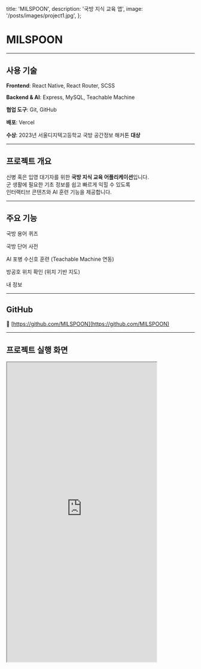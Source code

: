   title: 'MILSPOON',
  description: '국방 지식 교육 앱',
  image: '/posts/images/project1.jpg',
};

# MILSPOON

<hr className='my-8 border-gray-300' />

## 사용 기술

**Frontend**: React Native, React Router, SCSS

**Backend & AI**: Express, MySQL, Teachable Machine

**협업 도구**: Git, GitHub

**배포**: Vercel

**수상**: 2023년 서울디지텍고등학교 국방 공간정보 해커톤 **대상**

<hr className='my-8 border-gray-300' />

## 프로젝트 개요

신병 혹은 입영 대기자를 위한 **국방 지식 교육 어플리케이션**입니다.  
군 생활에 필요한 기초 정보를 쉽고 빠르게 익힐 수 있도록  
인터랙티브 콘텐츠와 AI 훈련 기능을 제공합니다.

<hr className='my-8 border-gray-300' />

## 주요 기능

국방 용어 퀴즈

국방 단어 사전

AI 포병 수신호 훈련 (Teachable Machine 연동)

방공호 위치 확인 (위치 기반 지도)

내 정보

<hr className='my-8 border-gray-300' />

## GitHub

🔗 [https://github.com/MILSPOON](https://github.com/MILSPOON)

<hr className='my-8 border-gray-300' />

## 프로젝트 실행 화면

<iframe
  src='https://milspoon-front.vercel.app/'
  width='400px'
  height='800px'
  style={{
    border: '1px solid #ccc',
    borderRadius: '8px',
    boxShadow: '0 0 10px rgba(0,0,0,0.1)',
    display: 'block',
    margin: '0 auto',
  }}
  title='MILSPOON Demo'
/>
